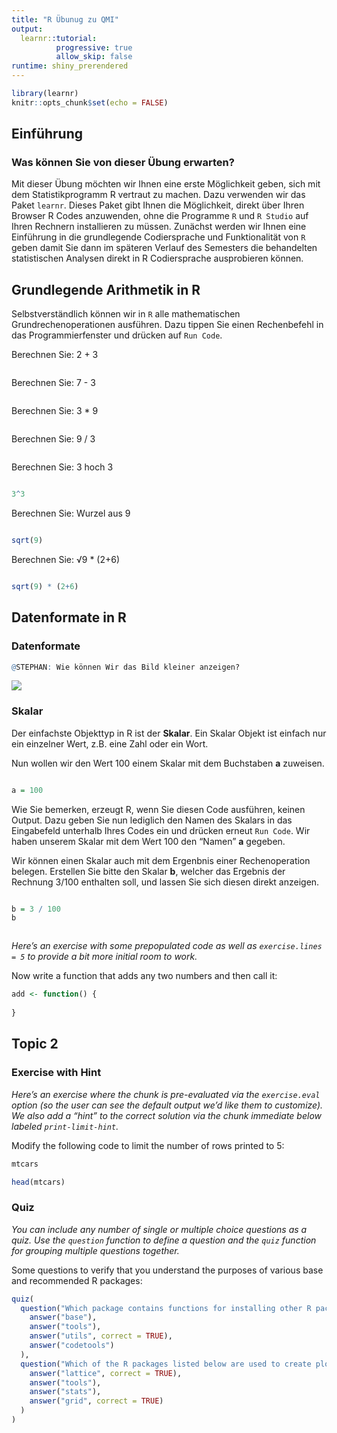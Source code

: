 ```yaml
---
title: "R Übunug zu QMI"
output: 
  learnr::tutorial:
          progressive: true
          allow_skip: false
runtime: shiny_prerendered
---
```


```r
library(learnr)
knitr::opts_chunk$set(echo = FALSE)
```

## Einführung

### Was können Sie von dieser Übung erwarten?

Mit dieser Übung möchten wir Ihnen eine erste Möglichkeit geben, sich mit dem Statistikprogramm R vertraut zu machen. Dazu verwenden wir das Paket `learnr`. Dieses Paket gibt Ihnen die Möglichkeit, direkt über Ihren Browser R Codes anzuwenden, ohne die Programme `R` und `R Studio` auf Ihren Rechnern installieren zu müssen. Zunächst werden wir Ihnen eine Einführung in die grundlegende Codiersprache und Funktionalität von `R` geben damit Sie dann im späteren Verlauf des Semesters die behandelten statistischen Analysen direkt in R Codiersprache ausprobieren können.

## Grundlegende Arithmetik in R

Selbstverständlich können wir in `R` alle mathematischen Grundrechenoperationen ausführen. Dazu tippen Sie einen Rechenbefehl in das Programmierfenster und drücken auf `Run Code`.

Berechnen Sie: 2 + 3

```r

```

Berechnen Sie: 7 - 3

```r

```

Berechnen Sie: 3 \* 9

```r

```

Berechnen Sie: 9 / 3

```r

```

Berechnen Sie: 3 hoch 3

```r

```

```r
3^3
```

Berechnen Sie: Wurzel aus 9

```r

```

```r
sqrt(9)
```

Berechnen Sie: √9 \* (2+6)

```r

```

```r
sqrt(9) * (2+6)
```

## Datenformate in R

### Datenformate

```r
@STEPHAN: Wie können Wir das Bild kleiner anzeigen? 
```

![](images/Datenformat_1.png) 

### Skalar

Der einfachste Objekttyp in R ist der **Skalar**. Ein Skalar Objekt ist einfach nur ein einzelner Wert, z.B. eine Zahl oder ein Wort.

Nun wollen wir den Wert 100 einem Skalar mit dem Buchstaben **a** zuweisen.


```r

```

```r
a = 100
```

Wie Sie bemerken, erzeugt R, wenn Sie diesen Code ausführen, keinen Output. Dazu geben Sie nun lediglich den Namen des Skalars in das Eingabefeld unterhalb Ihres Codes ein und drücken erneut `Run Code`. Wir haben unserem Skalar mit dem Wert 100 den "Namen" **a** gegeben.

Wir können einen Skalar auch mit dem Ergenbnis einer Rechenoperation belegen. Erstellen Sie bitte den Skalar **b**, welcher das Ergebnis der Rechnung $3 / 100$ enthalten soll, und lassen Sie sich diesen direkt anzeigen.  


```r

```

```r
b = 3 / 100
b
```



```r

```



*Here's an exercise with some prepopulated code as well as `exercise.lines = 5` to provide a bit more initial room to work.*

Now write a function that adds any two numbers and then call it:

```r
add <- function() {
  
}
```

## Topic 2

### Exercise with Hint

*Here's an exercise where the chunk is pre-evaluated via the `exercise.eval` option (so the user can see the default output we'd like them to customize). We also add a "hint" to the correct solution via the chunk immediate below labeled `print-limit-hint`.*

Modify the following code to limit the number of rows printed to 5:

```r
mtcars
```

```r
head(mtcars)
```

### Quiz

*You can include any number of single or multiple choice questions as a quiz. Use the `question` function to define a question and the `quiz` function for grouping multiple questions together.*

Some questions to verify that you understand the purposes of various base and recommended R packages:

```r
quiz(
  question("Which package contains functions for installing other R packages?",
    answer("base"),
    answer("tools"),
    answer("utils", correct = TRUE),
    answer("codetools")
  ),
  question("Which of the R packages listed below are used to create plots?",
    answer("lattice", correct = TRUE),
    answer("tools"),
    answer("stats"),
    answer("grid", correct = TRUE)
  )
)
```
